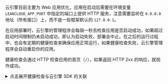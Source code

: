 云引擎目前主要为 Web 应用优化，应用在启动后需要在环境变量 `LEANCLOUD_APP_PORT` 中指定的端口上提供 HTTP 服务，注意需要监听在 `0.0.0.0` 地址（所有接口）上，而不是一些框架默认的 `127.0.0.1`。

在应用部署时，云引擎的管理程序会每隔一秒去检查应用是否启动成功，如果超过启动时间限制仍未启动成功，即认为启动失败，部署会中止。在之后的运行过程中，也会有定期的健康检查来确保应用正常运行，如果健康检查失败，云引擎管理程序会自动重启你的应用。

健康检查会通过 HTTP 检查应用的首页（`/`），如果返回 HTTP 2xx 的响应，就视作成功。

<details>
<summary>点击展开健康检查与云引擎 SDK 的关联</summary>

云引擎还会尝试检查由 SDK 处理的 `/__engine/1/ping`，如果 SDK 接入正确，便不再要求首页（`/`）返回 HTTP 2xx。

如果 **开发者中心 » 你的游戏 » 游戏服务 » 云服务 » 云引擎 » 你的分组 » 设置 » 云函数模式** 设置为「开启」或 `leanengine.yaml` 中 `functionsMode` 设置为 `strict`，云引擎会检查 SDK 是否被正确地接入，否则会视作启动失败。

</details>
